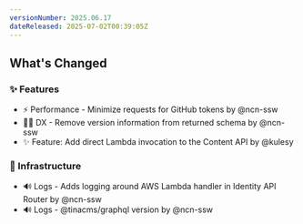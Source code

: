 ```yaml
---
versionNumber: 2025.06.17
dateReleased: 2025-07-02T00:39:05Z
---
```


## What's Changed
### ✨ Features
* ⚡ Performance - Minimize requests for GitHub tokens by @ncn-ssw
* 🧑‍💻 DX - Remove version information from returned schema by @ncn-ssw
* ✨ Feature: Add direct Lambda invocation to the Content API by @kulesy

### 🧱 Infrastructure
* 🔊 Logs - Adds logging around AWS Lambda handler in Identity API Router by @ncn-ssw
* 🔊 Logs - @tinacms/graphql version by @ncn-ssw
